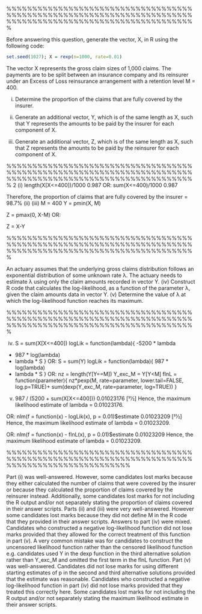 
%%%%%%%%%%%%%%%%%%%%%%%%%%%%%%%%%%%%%%%%%%%%%%%%%%%%%%%%%%%%%%%%%%%%%%%%%%%%%%%%%%%%%%%%%%%%%%%%%%%%%%%%%%%%%

Before answering this question, generate the vector, X, in R using the following code:

```r
set.seed(1027); X = rexp(n=1000, rate=0.01)
```

The vector X represents the gross claim sizes of 1,000 claims. The payments are to be
split between an insurance company and its reinsurer under an Excess of Loss
reinsurance arrangement with a retention level M = 400.

(i) Determine the proportion of the claims that are fully covered by the insurer.

(ii) Generate an additional vector, Y, which is of the same length as X, such that Y
represents the amounts to be paid by the insurer for each component of X. 

(iii) Generate an additional vector, Z, which is of the same length as X, such that Z
represents the amounts to be paid by the reinsurer for each component of X.




%%%%%%%%%%%%%%%%%%%%%%%%%%%%%%%%%%%%%%%%%%%%%%%%%%%%%%%%%%%%%%%%%%%%%%%%%%%%%%%%%%%%%%%%%%%%%%%%%%%%%%%%%%%%%
2
(i)
length(X[X<=400])/1000
 0.987
OR:
sum(X<=400)/1000
 0.987

Therefore, the proportion of claims that are fully covered by the insurer = 98.7% 
(ii)
(iii)
M = 400
Y = pmin(X, M)

Z = pmax(0, X-M)
OR:

Z = X-Y

%%%%%%%%%%%%%%%%%%%%%%%%%%%%%%%%%%%%%%%%%%%%%%%%%%%%%%%%%%%%%%%%%%%%%%%%%%%%%%%%%%%%%%%%%%%%%%%%%%%%%%%%%%%%%

An actuary assumes that the underlying gross claims distribution follows an
exponential distribution of some unknown rate λ. The actuary needs to estimate λ
using only the claim amounts recorded in vector Y.
(iv) Construct R code that calculates the log-likelihood, as a function of the
parameter λ, given the claim amounts data in vector Y.
(v) Determine the value of λ at which the log-likelihood function reaches its
maximum.


%%%%%%%%%%%%%%%%%%%%%%%%%%%%%%%%%%%%%%%%%%%%%%%%%%%%%%%%%%%%%%%%%%%%%%%%%%%%%%%%%%%%%%%%%%%%%%%%%%%%%%%%%%%%%


(iv)
S = sum(X[X<=400])
logLik = function(lambda){
-5200 * lambda
+ 987 * log(lambda)
- lambda * S
}
OR:
S = sum(Y)
logLik = function(lambda){
987 * log(lambda)
- lambda * S
}
OR:
nz = length(Y[Y==M])
Y_exc_M = Y[Y<M]
flnL = function(parameter){
nz*pexp(M, rate=parameter, lower.tail=FALSE,
log.p=TRUE)+
sum(dexp(Y_exc_M, rate=parameter, log=TRUE))
}


(v)
987 / (5200 + sum(X[X<=400]))
 0.01023176
[51⁄2]
Hence, the maximum likelihood estimate of lambda = 0.01023176.

OR:
nlm(f = function(x) - logLik(x), p = 0.01)$estimate
 0.01023209
[51⁄2]
Hence, the maximum likelihood estimate of lambda = 0.01023209.

OR:
nlm(f = function(x) - flnL(x), p = 0.01)$estimate
 0.01023209
Hence, the maximum likelihood estimate of lambda = 0.01023209.

%%%%%%%%%%%%%%%%%%%%%%%%%%%%%%%%%%%%%%%%%%%%%%%%%%%%%%%%%%%%%%%%%%%%%%%%%%%%%%%%%%%%%%%%%%%%%%%%

Part (i) was well-answered. However, some candidates lost marks because they either
calculated the number of claims that were covered by the insurer or because they
calculated the proportion of claims covered by the reinsurer instead. Additionally, some
candidates lost marks for not including the R output and/or not separately stating the
proportion of claims covered in their answer scripts.
Parts (ii) and (iii) were very well-answered. However some candidates lost marks
because they did not define M in the R code that they provided in their answer scripts.
Answers to part (iv) were mixed. Candidates who constructed a negative log-likelihood
function did not lose marks provided that they allowed for the correct treatment of this
function in part (v). A very common mistake was for candidates to construct the
uncensored likelihood function rather than the censored likelihood function e.g.
candidates used Y in the dexp function in the third alternative solution rather than
Y_exc_M and omitted the first term in the flnL function.
Part (v) was well-answered. Candidates did not lose marks for using different starting
estimates of p in the second and third alternative solutions provided that the estimate was
reasonable. Candidates who constructed a negative log-likelihood function in part (iv)
did not lose marks provided that they treated this correctly here. Some candidates lost
marks for not including the R output and/or not separately stating the maximum likelihood
estimate in their answer scripts.

